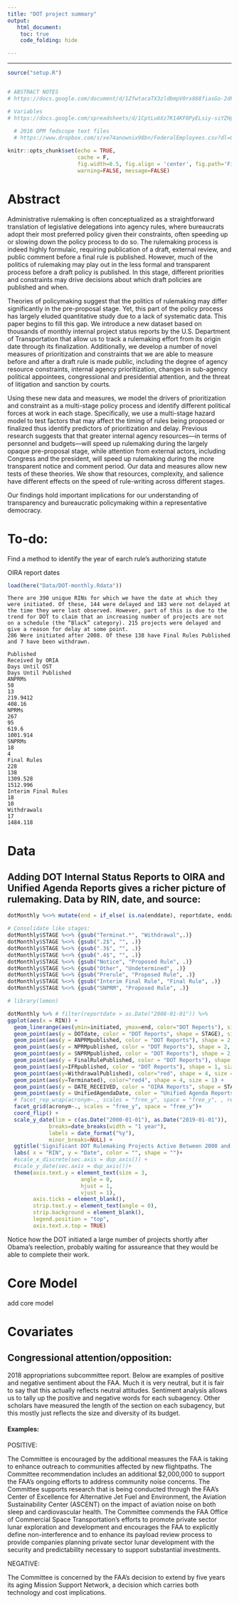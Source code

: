 ```yaml
---
title: "DOT project summary"
output: 
   html_document:
    toc: true
    code_folding: hide

---
```

---

```r
source("setup.R")


# ABSTRACT NOTES
# https://docs.google.com/document/d/1ZfwtacaTX3zldbmpV0rx868fiasGo-2dF3ZMkSWYk6s/edit?usp=sharing

# Variables
# https://docs.google.com/spreadsheets/d/1CptLu6Xz7K14KF8PyELsiy-siYZHpi5jjmS9hMyO1xM/edit?usp=sharing
  
  # 2016 OPM fedscope text files
  # https://www.dropbox.com/s/xe74anownix98bn/FederalEmployees.csv?dl=0
```

```r
knitr::opts_chunk$set(echo = TRUE, 
                      cache = F, 
                      fig.width=8.5, fig.align = 'center', fig.path='Figs/',
                      warning=FALSE, message=FALSE)
```

# Abstract

Administrative rulemaking is often conceptualized as a straightforward translation of legislative delegations into agency rules, where bureaucrats adopt their most preferred policy given their constraints, often speeding up or slowing down the policy process to do so. The rulemaking process is indeed highly formulaic, requiring publication of a draft, external review, and public comment before a final rule is published. However, much of the politics of rulemaking may play out in the less formal and transparent process before a draft policy is published. In this stage, different priorities and constraints may drive decisions about which draft policies are published and when.

Theories of policymaking suggest that the politics of rulemaking may differ significantly in the pre-proposal stage. Yet, this part of the policy process has largely eluded quantitative study due to a lack of systematic data. This paper begins to fill this gap. We introduce a new dataset based on thousands of monthly internal project status reports by the U.S. Department of Transportation that allow us to track a rulemaking effort from its origin date through its finalization.  Additionally, we develop a number of novel measures of prioritization and constraints that we are able to measure before and after a draft rule is made public,  including the degree of agency resource constraints, internal agency prioritization, changes in sub-agency political appointees, congressional and presidential attention, and the threat of litigation and sanction by courts.

Using these new data and measures, we model the drivers of prioritization and constraint as a multi-stage policy process and identify different political forces at work in each stage. Specifically, we use a multi-stage hazard model to test factors that may affect the timing of rules being proposed or finalized thus identify predictors of prioritization and delay. Previous research suggests that that greater internal agency resources—in terms of personnel and budgets—will speed up rulemaking during the largely opaque pre-proposal stage, while attention from external actors, including Congress and the president, will speed up rulemaking during the more transparent notice and comment period. Our data and measures allow new tests of these theories. We show that resources, complexity, and salience have different effects on the speed of rule-writing across different stages.

Our findings hold important implications for our understanding of transparency and bureaucratic policymaking within a representative democracy.

# To-do:

Find a method to identify the year of earch rule's authorizing statute

OIRA report dates 


```r
load(here("Data/DOT-monthly.Rdata"))
```
```asis
There are 390 unique RINs for which we have the date at which they were initiated. Of these, 144 were delayed and 183 were not delayed at the time they were last observed. However, part of this is due to the trend for DOT to claim that an increasing number of projects are not on a schedule (the “Black” category). 215 projects were delayed and give a reason for delay at some point.
286 Were initiated after 2008. Of these 138 have Final Rules Published and 7 have been withdrawn.

Published
Received by ORIA
Days Until OST
Days Until Published
ANPRMs
50
13
219.9412
408.16
NPRMs
267
95
619.6
1001.914
SNPRMs
18
4
Final Rules
228
138
1309.528
1512.996
Interim Final Rules
18
10
Withdrawals
17
1484.118
```


# Data

## Adding DOT Internal Status Reports to OIRA and Unified Agenda Reports gives a richer picture of rulemaking. Data by RIN, date, and source:
```r
dotMonthly %<>% mutate(end = if_else( is.na(enddate), reportdate, enddate) )

# Consolidate like stages:
dotMonthly$STAGE %<>% {gsub("Terminat.*", "Withdrawal",.)}
dotMonthly$STAGE %<>% {gsub(".2$", "", .)}
dotMonthly$STAGE %<>% {gsub(".3$", "", .)}
dotMonthly$STAGE %<>% {gsub(".4$", "", .)}
dotMonthly$STAGE %<>% {gsub("Notice", "Proposed Rule", .)}
dotMonthly$STAGE %<>% {gsub("Other", "Undetermined", .)}
dotMonthly$STAGE %<>% {gsub("Prerule", "Proposed Rule", .)}
dotMonthly$STAGE %<>% {gsub("Interim Final Rule", "Final Rule", .)}
dotMonthly$STAGE %<>% {gsub("SNPRM", "Proposed Rule", .)}

# library(lemon)

dotMonthly %>% # filter(reportdate > as.Date("2008-01-01")) %>%
ggplot(aes(x = RIN)) + 
  geom_linerange(aes(ymin=initiated, ymax=end, color="DOT Reports"), size=.1) +
  geom_point(aes(y = DOTdate, color = "DOT Reports", shape = STAGE), size = .5) +
  geom_point(aes(y = ANPRMpublished, color = "DOT Reports"), shape = 2, size = .5) +
  geom_point(aes(y = NPRMpublished, color = "DOT Reports"), shape = 2, size = .5) +
  geom_point(aes(y = SNPRMpublished, color = "DOT Reports"), shape = 2, size = .5) +
  geom_point(aes(y = FinalRulePublished, color = "DOT Reports"), shape = 1, size = .5) +
  geom_point(aes(y=IFRpublished, color = "DOT Reports"), shape = 1, size = .5) +
  geom_point(aes(y=WithdrawalPublished), color="red", shape = 4, size = 1) +
  geom_point(aes(y=Terminated), color="red4", shape = 4, size = 1) +
  geom_point(aes(y = DATE_RECEIVED, color = "OIRA Reports", shape = STAGE), size = .5) +
  geom_point(aes(y = UnifiedAgendaDate, color = "Unified Agenda Reports", shape = STAGE), size = .5) +
  # facet_rep_wrap(acronym~., scales = "free_y", space = "free_y", , repeat.tick.labels = 'left')+
  facet_grid(acronym~., scales = "free_y", space = "free_y")+
  coord_flip() +
  scale_y_date(lim = c(as.Date("2000-01-01"), as.Date("2019-01-01")),
             breaks=date_breaks(width = "1 year"), 
             labels = date_format("%y"),
             minor_breaks=NULL) + 
  ggtitle('Significant DOT Rulemaking Projects Active Between 2008 and 2017') + 
  labs( x = "RIN", y = "Date", color = "", shape = "")+
  #scale_x_discrete(sec.axis = dup_axis()) + 
  #scale_y_date(sec.axis = dup_axis())+
  theme(axis.text.y = element_text(size = 3,
                       angle = 0,
                       hjust = 1,
                       vjust = 1),
        axis.ticks = element_blank(),
        strip.text.y = element_text(angle = 0),
        strip.background = element_blank(),
        legend.position = "top",
        axis.text.x.top = TRUE) 
```

Notice how the DOT initiated a large number of projects shortly after Obama's reelection, probably waiting for assureance that they would be able to complete their work.  



# Core Model

add core model




# Covariates

## Congressional attention/opposition: 

2018 appropriations subcommittee report. Below are examples of positive and negative sentiment about the FAA. Much it is very neutral, but it is fair to say that this actually reflects neutral attitudes. Sentiment analysis allows us to tally up the positive and negative words for each subagency. Other scholars have measured the length of the section on each subagency, but this mostly just reflects the size and diversity of its budget.

#### Examples:

POSITIVE: 

The Committee is encouraged 
by the additional measures the FAA is taking to enhance 
outreach to communities affected by new flightpaths. The 
Committee recommendation includes an additional $2,000,000 to 
support the FAA's ongoing efforts to address community noise 
concerns.
The Committee supports 
research that is being conducted through the FAA's Center of 
Excellence for Alternative Jet Fuel and Environment, the 
Aviation Sustainability Center (ASCENT) on the impact of 
aviation noise on both sleep and cardiovascular health.
The Committee commends the FAA Office 
of Commercial Space Transportation's efforts to promote private 
sector lunar exploration and development and encourages the FAA 
to explicitly define non-interference and to enhance its 
payload review process to provide companies planning private 
sector lunar development with the security and predictability 
necessary to support substantial investments. 

NEGATIVE:

The Committee is concerned by the FAA's decision to 
extend by five years its aging Mission Support Network, a 
decision which carries both technology and cost implications. 

